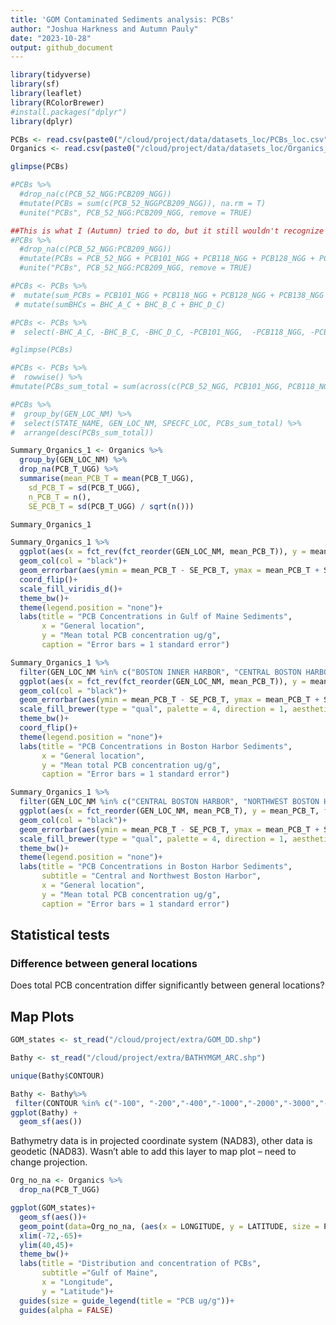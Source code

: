 ```yaml
---
title: 'GOM Contaminated Sediments analysis: PCBs'
author: "Joshua Harkness and Autumn Pauly"
date: "2023-10-28"
output: github_document
---
```


```r
library(tidyverse)
library(sf)
library(leaflet)
library(RColorBrewer)
#install.packages("dplyr")
library(dplyr)
```

```r
PCBs <- read.csv(paste0("/cloud/project/data/datasets_loc/PCBs_loc.csv"), header = T)
Organics <- read.csv(paste0("/cloud/project/data/datasets_loc/Organics_loc.csv"), header = T)
```

```r
glimpse(PCBs)
```

```r
#PCBs %>%
  #drop_na(c(PCB_52_NGG:PCB209_NGG))
  #mutate(PCBs = sum(c(PCB_52_NGGPCB209_NGG)), na.rm = T)
  #unite("PCBs", PCB_52_NGG:PCB209_NGG, remove = TRUE)

##This is what I (Autumn) tried to do, but it still wouldn't recognize the columns. 
#PCBs %>%
  #drop_na(c(PCB_52_NGG:PCB209_NGG))
  #mutate(PCBs = PCB_52_NGG + PCB101_NGG + PCB118_NGG + PCB128_NGG + PCB138_NGG + PCB153_NGG + PCB180_NGG + PCB206_NGG + PCB209_NGG), na.rm = T)
  #unite("PCBs", PCB_52_NGG:PCB209_NGG, remove = TRUE)
```

```r

#PCBs <- PCBs %>%
#  mutate(sum_PCBs = PCB101_NGG + PCB118_NGG + PCB128_NGG + PCB138_NGG + PCB153_NGG + PCB180_NGG + PCB206_NGG + PCB209_NGG) %>% 
 # mutate(sumBHCs = BHC_A_C + BHC_B_C + BHC_D_C)

#PCBs <- PCBs %>% 
#  select(-BHC_A_C, -BHC_B_C, -BHC_D_C, -PCB101_NGG,  -PCB118_NGG, -PCB128_NGG, -PCB138_NGG, -PCB153_NGG, #-PCB180_NGG, -PCB206_NGG, -PCB209_NGG)

#glimpse(PCBs)

```

```r
#PCBs <- PCBs %>%
#  rowwise() %>%
#mutate(PCBs_sum_total = sum(across(c(PCB_52_NGG, PCB101_NGG, PCB118_NGG, PCB128_NGG, PCB138_NGG, #PCB153_NGG, PCB180_NGG, PCB206_NGG, PCB209_NGG)), na.rm = T))

#PCBs %>%
#  group_by(GEN_LOC_NM) %>%
#  select(STATE_NAME, GEN_LOC_NM, SPECFC_LOC, PCBs_sum_total) %>%
#  arrange(desc(PCBs_sum_total))
```

 
```r
Summary_Organics_1 <- Organics %>%
  group_by(GEN_LOC_NM) %>%
  drop_na(PCB_T_UGG) %>%
  summarise(mean_PCB_T = mean(PCB_T_UGG),
    sd_PCB_T = sd(PCB_T_UGG),
    n_PCB_T = n(),
    SE_PCB_T = sd(PCB_T_UGG) / sqrt(n()))

Summary_Organics_1
```

```r
Summary_Organics_1 %>%
  ggplot(aes(x = fct_rev(fct_reorder(GEN_LOC_NM, mean_PCB_T)), y = mean_PCB_T, fill = GEN_LOC_NM))+
  geom_col(col = "black")+
  geom_errorbar(aes(ymin = mean_PCB_T - SE_PCB_T, ymax = mean_PCB_T + SE_PCB_T), width = 0.2)+
  coord_flip()+
  scale_fill_viridis_d()+
  theme_bw()+
  theme(legend.position = "none")+
  labs(title = "PCB Concentrations in Gulf of Maine Sediments",
       x = "General location",
       y = "Mean total PCB concentration ug/g",
       caption = "Error bars = 1 standard error")
```
 
 
```r
Summary_Organics_1 %>%
  filter(GEN_LOC_NM %in% c("BOSTON INNER HARBOR", "CENTRAL BOSTON HARBOR", "SOUTHEAST BOSTON HARBOR", "NORTHWEST BOSTON HARBOR")) %>%
  ggplot(aes(x = fct_rev(fct_reorder(GEN_LOC_NM, mean_PCB_T)), y = mean_PCB_T, fill = GEN_LOC_NM))+
  geom_col(col = "black")+
  geom_errorbar(aes(ymin = mean_PCB_T - SE_PCB_T, ymax = mean_PCB_T + SE_PCB_T), width = 0.2)+
  scale_fill_brewer(type = "qual", palette = 4, direction = 1, aesthetics = "fill")+
  theme_bw()+
  coord_flip()+
  theme(legend.position = "none")+
  labs(title = "PCB Concentrations in Boston Harbor Sediments",
       x = "General location",
       y = "Mean total PCB concentration ug/g",
       caption = "Error bars = 1 standard error")
```
 
```r
Summary_Organics_1 %>%
  filter(GEN_LOC_NM %in% c("CENTRAL BOSTON HARBOR", "NORTHWEST BOSTON HARBOR")) %>%
  ggplot(aes(x = fct_reorder(GEN_LOC_NM, mean_PCB_T), y = mean_PCB_T, fill = GEN_LOC_NM))+
  geom_col(col = "black")+
  geom_errorbar(aes(ymin = mean_PCB_T - SE_PCB_T, ymax = mean_PCB_T + SE_PCB_T), width = 0.2)+
  scale_fill_brewer(type = "qual", palette = 4, direction = 1, aesthetics = "fill")+
  theme_bw()+
  theme(legend.position = "none")+
  labs(title = "PCB Concentrations in Boston Harbor Sediments",
       subtitle = "Central and Northwest Boston Harbor",
       x = "General location",
       y = "Mean total PCB concentration ug/g",
       caption = "Error bars = 1 standard error")
```

## Statistical tests
### Difference between general locations

Does total PCB concentration differ significantly between general locations?


## Map Plots

```r
GOM_states <- st_read("/cloud/project/extra/GOM_DD.shp")
```
```r
Bathy <- st_read("/cloud/project/extra/BATHYMGM_ARC.shp")
```
```r
unique(Bathy$CONTOUR)
```



```r
Bathy <- Bathy%>%
 filter(CONTOUR %in% c("-100", "-200","-400","-1000","-2000","-3000","-4000"))
ggplot(Bathy) +
  geom_sf(aes())
```
Bathymetry data is in projected coordinate system (NAD83), other data is geodetic (NAD83).  Wasn't able to add this layer to map plot -- need to change projection.

```r
Org_no_na <- Organics %>%
  drop_na(PCB_T_UGG)
```
```r
ggplot(GOM_states)+
  geom_sf(aes())+
  geom_point(data=Org_no_na, (aes(x = LONGITUDE, y = LATITUDE, size = PCB_T_UGG, alpha = 0.5)))+
  xlim(-72,-65)+
  ylim(40,45)+
  theme_bw()+
  labs(title = "Distribution and concentration of PCBs",
       subtitle ="Gulf of Maine",
       x = "Longitude",
       y = "Latitude")+
  guides(size = guide_legend(title = "PCB ug/g"))+
  guides(alpha = FALSE)
```
